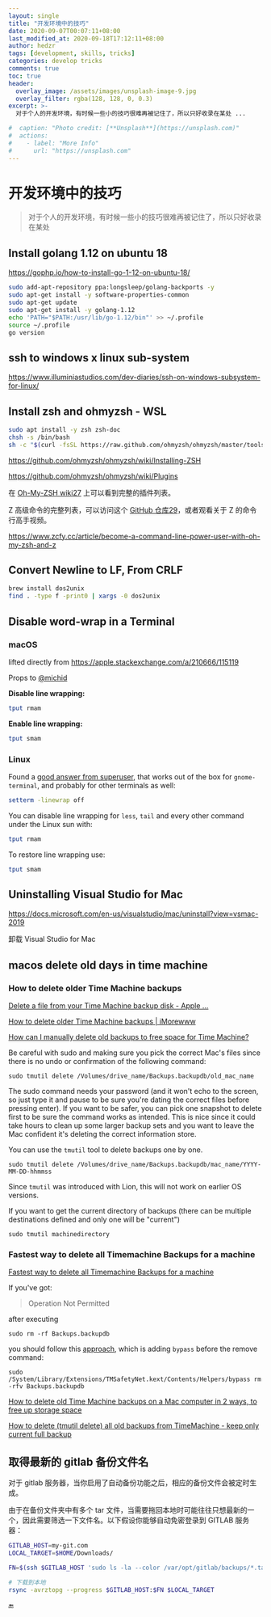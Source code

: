 ```yaml
---
layout: single
title: "开发环境中的技巧"
date: 2020-09-07T00:07:11+08:00
last_modified_at: 2020-09-18T17:12:11+08:00
author: hedzr
tags: [development, skills, tricks]
categories: develop tricks
comments: true
toc: true
header:
  overlay_image: /assets/images/unsplash-image-9.jpg
  overlay_filter: rgba(128, 128, 0, 0.3)
excerpt: >-
  对于个人的开发环境，有时候一些小的技巧很难再被记住了，所以只好收录在某处 ...

#  caption: "Photo credit: [**Unsplash**](https://unsplash.com)"
#  actions:
#    - label: "More Info"
#      url: "https://unsplash.com"
---
```


# 开发环境中的技巧

> 对于个人的开发环境，有时候一些小的技巧很难再被记住了，所以只好收录在某处

## Install golang 1.12 on ubuntu 18

https://gophp.io/how-to-install-go-1-12-on-ubuntu-18/

```bash
sudo add-apt-repository ppa:longsleep/golang-backports -y
sudo apt-get install -y software-properties-common
sudo apt-get update
sudo apt-get install -y golang-1.12
echo 'PATH="$PATH:/usr/lib/go-1.12/bin"' >> ~/.profile
source ~/.profile
go version
```

## ssh to windows x linux sub-system

https://www.illuminiastudios.com/dev-diaries/ssh-on-windows-subsystem-for-linux/

## Install zsh and ohmyzsh - WSL

```bash
sudo apt install -y zsh zsh-doc
chsh -s /bin/bash
sh -c "$(curl -fsSL https://raw.github.com/ohmyzsh/ohmyzsh/master/tools/install.sh)"
```

https://github.com/ohmyzsh/ohmyzsh/wiki/Installing-ZSH

https://github.com/ohmyzsh/ohmyzsh/wiki/Plugins

在 [Oh-My-ZSH wiki](https://github.com/robbyrussell/oh-my-zsh/wiki/Plugins)[27](https://www.zcfy.cc/article/become-a-command-line-power-user-with-oh-my-zsh-and-z#27) 上可以看到完整的插件列表。

Z 高级命令的完整列表，可以访问这个 [GitHub 仓库](https://github.com/rupa/z)[29](https://www.zcfy.cc/article/become-a-command-line-power-user-with-oh-my-zsh-and-z#29)，或者观看关于 Z 的命令行高手视频。

https://www.zcfy.cc/article/become-a-command-line-power-user-with-oh-my-zsh-and-z

## Convert Newline to LF, From CRLF

```bash
brew install dos2unix
find . -type f -print0 | xargs -0 dos2unix
```

## Disable word-wrap in a Terminal

### macOS

lifted directly from https://apple.stackexchange.com/a/210666/115119

Props to [@michid](https://apple.stackexchange.com/users/13158/michid)

**Disable line wrapping:**

```bash
tput rmam
```

**Enable line wrapping:**

```bash
tput smam
```

### Linux

Found a [good answer from superuser](https://superuser.com/a/600694/134634), that works out of the box for `gnome-terminal`, and probably for other terminals as well:

```bash
setterm -linewrap off
```

You can disable line wrapping for `less`, `tail` and every other command under the Linux sun with:

```bash
tput rmam
```

To restore line wrapping use:

```bash
tput smam
```

## Uninstalling Visual Studio for Mac

https://docs.microsoft.com/en-us/visualstudio/mac/uninstall?view=vsmac-2019

卸载 Visual Studio for Mac

## macos delete old days in time machine

### How to delete older Time Machine backups

[Delete a file from your Time Machine backup disk - Apple ...](https://support.apple.com/guide/mac-help/delete-a-file-time-machine-backup-disk-mh26863/mac)

[How to delete older Time Machine backups | iMorewww](https://www.imore.com/how-delete-older-time-machine-backups)

[How can I manually delete old backups to free space for Time Machine?](https://apple.stackexchange.com/questions/39287/how-can-i-manually-delete-old-backups-to-free-space-for-time-machine)

Be careful with sudo and making sure you pick the correct Mac's files since there is no undo or confirmation of the following command:

```
sudo tmutil delete /Volumes/drive_name/Backups.backupdb/old_mac_name
```

The sudo command needs your password (and it won't echo to the screen, so just type it and pause to be sure you're dating the correct files before pressing enter). If you want to be safer, you can pick one snapshot to delete first to be sure the command works as intended. This is nice since it could take hours to clean up some larger backup sets and you want to leave the Mac confident it's deleting the correct information store.

You can use the `tmutil` tool to delete backups one by one.

```
sudo tmutil delete /Volumes/drive_name/Backups.backupdb/mac_name/YYYY-MM-DD-hhmmss
```

Since `tmutil` was introduced with Lion, this will not work on earlier OS versions.

If you want to get the current directory of backups (there can be multiple destinations defined and only one will be "current")

```
sudo tmutil machinedirectory
```

### Fastest way to delete all Timemachine Backups for a machine

[Fastest way to delete all Timemachine Backups for a machine](https://apple.stackexchange.com/questions/33314/fastest-way-to-delete-all-timemachine-backups-for-a-machine)

If you've got:

> Operation Not Permitted

after executing

```
sudo rm -rf Backups.backupdb
```

you should follow this [approach](https://superuser.com/questions/162690/how-can-i-delete-time-machine-files-using-the-commandline/387464#387464), which is adding `bypass` before the remove command:

```
sudo /System/Library/Extensions/TMSafetyNet.kext/Contents/Helpers/bypass rm -rfv Backups.backupdb
```

[How to delete old Time Machine backups on a Mac computer in 2 ways, to free up storage space](https://www.businessinsider.com/how-to-delete-backups-on-mac)

[How to delete (tmutil delete) all old backups from TimeMachine - keep only current full backup](https://apple.stackexchange.com/questions/281614/how-to-delete-tmutil-delete-all-old-backups-from-timemachine-keep-only-curre)

## 取得最新的 gitlab 备份文件名

对于 gitlab 服务器，当你启用了自动备份功能之后，相应的备份文件会被定时生成。

由于在备份文件夹中有多个 tar 文件，当需要拖回本地时可能往往只想最新的一个，因此需要筛选一下文件名。以下假设你能够自动免密登录到 GITLAB 服务器：

```bash
GITLAB_HOST=my-git.com
LOCAL_TARGET=$HOME/Downloads/

FN=$(ssh $GITLAB_HOST 'sudo ls -la --color /var/opt/gitlab/backups/*.tar|tail -1|awk "{print \$NF}"')

# 下载到本地
rsync -avrztopg --progress $GITLAB_HOST:$FN $LOCAL_TARGET
```

🔚
